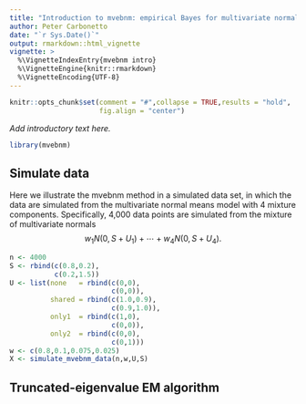 ```yaml
---
title: "Introduction to mvebnm: empirical Bayes for multivariate normal means"
author: Peter Carbonetto
date: "`r Sys.Date()`"
output: rmarkdown::html_vignette
vignette: >
  %\VignetteIndexEntry{mvebnm intro}
  %\VignetteEngine{knitr::rmarkdown}
  %\VignetteEncoding{UTF-8}
---
```


```r
knitr::opts_chunk$set(comment = "#",collapse = TRUE,results = "hold",
                      fig.align = "center")
```

*Add introductory text here.*

```r
library(mvebnm)
```

Simulate data
-------------

Here we illustrate the mvebnm method in a simulated data set, in which
the data are simulated from the multivariate normal means model with 4
mixture components. Specifically, 4,000 data points are simulated from
the mixture of multivariate normals
$$
w_1 N(0,S + U_1) + \cdots + w_4 N(0,S + U_4).
$$

```r
n <- 4000
S <- rbind(c(0.8,0.2),
           c(0.2,1.5))
U <- list(none   = rbind(c(0,0),
                         c(0,0)),
          shared = rbind(c(1.0,0.9),
                         c(0.9,1.0)),
          only1  = rbind(c(1,0),
                         c(0,0)),
          only2  = rbind(c(0,0),
                         c(0,1)))
w <- c(0.8,0.1,0.075,0.025)
X <- simulate_mvebnm_data(n,w,U,S)
```

Truncated-eigenvalue EM algorithm
---------------------------------


